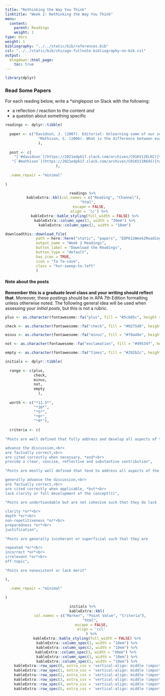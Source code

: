 ```yaml
---
title: "Rethinking the Way You Think"
linktitle: "Week 2: Rethinking the Way You Think"
menu:
  content:
    parent: Readings
    weight: 1
type: docs
weight: 1
bibliography: "../../static/bib/references.bib"
csl: "../../static/bib/chicago-fullnote-bibliography-no-bib.csl"
output:
  blogdown::html_page:
    toc: true
---
```


<style>
.hvr-sweep-to-left {
  display: inline-block;
  vertical-align: middle;
  -webkit-transform: perspective(1px) translateZ(0);
  transform: perspective(1px) translateZ(0);
  box-shadow: 0 0 1px rgba(0, 0, 0, 0);
  position: relative;
  -webkit-transition-property: color;
  transition-property: color;
  -webkit-transition-duration: 0.25s;
  transition-duration: 0.25s;
}

.hvr-sweep-to-left:before {
  content: "";
  position: absolute;
  z-index: -1;
  top: 0;
  left: 0;
  right: 0;
  bottom: 0;
  background: #175676;
  -webkit-transform: scaleX(0);
  transform: scaleX(0);
  -webkit-transform-origin: 100% 50%;
  transform-origin: 100% 50%;
  -webkit-transition-property: transform;
  transition-property: transform;
  -webkit-transition-duration: 0.3s;
  transition-duration: 0.3s;
  -webkit-transition-timing-function: ease-out;
  transition-timing-function: ease-out;
}

.hvr-sweep-to-left:hover, .hvr-sweep-to-left:focus, .hvr-sweep-to-left:active {
  color: white;
}

.hvr-sweep-to-left:hover:before, .hvr-sweep-to-left:focus:before, .hvr-sweep-to-left:active:before {
  -webkit-transform: scaleX(1);
  transform: scaleX(1);
}
</style>

```r
library(dplyr)
```

### Read Some Papers
For each reading below, write a *singlepost on Slack with the following:

  - a reflection / reaction to the content *and*
  - a question about something specific
  
```r

readings <- dplyr::tibble(
  
  paper <- c("Davidson, J. (2007). Editorial: Unlearning some of our social scientist habits. *Journal of MultiDisciplinary Evaluation 4*(8). 3-6.", 
               "Mathison, S. (2006). What is the difference between evaluation and research - and why do we care? In N.L. Smith and P.R. Brandon (Eds.) *Fundamental issues in evaluation*. Guilford Press."
               ),
  
  post <- c(
    "[`#davidson`](https://2021edp617.slack.com/archives/C01KV12ELKC){target='_blank'}",
   "[`#mathison`](https://2021edp617.slack.com/archives/C01KV11R64S){target='_blank'}"                    
                       ),
  
  .name_repair = "minimal"
  
)

```

<center>
```r
readings %>%
  kableExtra::kbl(col.names = c("Reading", "Channel"), 
      "html", 
      escape = FALSE,
      align = 'lc') %>%
  kableExtra::kable_styling(full_width = FALSE) %>%
  kableExtra::column_spec(1, width = "30em") %>%
  kableExtra::column_spec(2, width = "10em")
```
</center>

```r
downloadthis::download_file(
              path = here::here("static", "papers", "EDP612Week2Readings.zip"),
              output_name = "Week 2 Readings",
              button_label = "Download the Readings",
              button_type = "default",
              has_icon = TRUE,
              icon = "fa fa-save",
              class = "hvr-sweep-to-left"
              )
```
  
#### Note about the posts 
**Remember this is a graduate level class and your writing should reflect that**. Moreover, these postings should be in APA 7th Edition formatting unless otherwise noted. The following general idea will be used when assessing your *initial posts*, but this is not a rubric. 

```r

plus <- as.character(fontawesome::fa("plus", fill = "#5cb85c", height = "25px"))

check <- as.character(fontawesome::fa("check", fill = "#0275d8", height = "25px"))

minus <- as.character(fontawesome::fa("minus", fill = "#f0ad4e", height = "25px"))

not <- as.character(fontawesome::fa("exclamation", fill = "#d9534f", height = "25px"))

empty <- as.character(fontawesome::fa("times", fill = "#292b2c", height = "25px"))

initials <- dplyr::tibble(
  
  range <- c(plus, 
             check,
             minus, 
             not,
             empty
               ),
  
  worth <- c("*11.5*",
             "*10*",
             "*5*",
             "*0*",
             "*0*"),
  
  criteria <- c(
    
"Posts are well defined that fully address and develop all aspects of the prompt such that they

advance the discussion,<br>
are factually correct,<br>
are cited correctly when necessary, *and*<br>
provide a clear, concise, reflective and substantive contribution",
   
"Posts are mostly well defined that tend to address all aspects of the prompt such that they

generally advance the discussion,<br>
are factually correct,<br>
are cited correctly when applicable, *but*<br>
lack clarity or full development of the concept(s)",
   
"Posts are undertsandable but are not cohesive such that they do lack 

clarity *or*<br>
depth *or*<br>
non-repetitiveness *or*<br>
preparedness *or*<br>
justification",
   
"Posts are generally incoherant or superficial such that they are

repeated *or*<br>
incorrect *or*<br>
irrelevant *or*<br>
off-topic",
   
"Posts are nonexistent or lack merit"

),
  
  .name_repair = "minimal"
  
)

```

<center>
```r
initials %>%
    kableExtra::kbl(
        col.names = c("Marker", "Point Value", "Criteria"), 
        "html", 
        escape = FALSE,
        align = 'ccl'
        ) %>%
    kableExtra::kable_styling(full_width = FALSE) %>%
    kableExtra::column_spec(1, width = "10em") %>%
    kableExtra::column_spec(2, width = "10em") %>%
    kableExtra::column_spec(3, width = "30em") %>% 
    kableExtra::column_spec(1, width = "10em") %>%
    kableExtra::column_spec(2, width = "10em") %>%
    kableExtra::row_spec(0, extra_css = 'vertical-align: middle !important;') %>%
    kableExtra::row_spec(1, extra_css = 'vertical-align: middle !important;') %>%
    kableExtra::row_spec(2, extra_css = 'vertical-align: middle !important;') %>%
    kableExtra::row_spec(3, extra_css = 'vertical-align: middle !important;') %>%
    kableExtra::row_spec(4, extra_css = 'vertical-align: middle !important;') %>%
    kableExtra::row_spec(5, extra_css = 'vertical-align: middle !important;') 
```
</center>